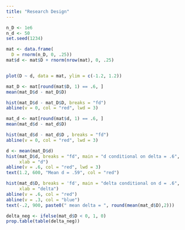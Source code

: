 ```yaml
---
title: "Research Design"
---
```


```r
n_D <- 1e6
n_d <- 50
set.seed(1234)

mat <- data.frame(
  D = rnorm(n_D, 0, .25))
mat$d <- mat$D + rnorm(nrow(mat), 0, .25)



```

```r
plot(D ~ d, data = mat, ylim = c(-1.2, 1.2))
```


```r
mat_D <- mat[round(mat$D, 1) == .6, ]
mean(mat_D$d - mat_D$D)
```

```r
hist(mat_D$d - mat_D$D, breaks = "fd")
abline(v = 0, col = "red", lwd = 3) 
```


```r
mat_d <- mat[round(mat$d, 1) == .6, ]
mean(mat_d$d - mat_d$D)
```



```r
hist(mat_d$d - mat_d$D , breaks = "fd")
abline(v = 0, col = "red", lwd = 3)
```

```r
d <- mean(mat_D$d)
hist(mat_D$d, breaks = "fd", main = "d conditional on delta = .6", 
     xlab = "d")
abline(v = .6, col = "red", lwd = 3)
text(1.2, 600, "Mean d = .59", col = "red")
```

```r
hist(mat_d$D, breaks = 'fd', main = "delta conditional on d = .6",
     xlab = "delta")
abline(v = .6, col = "red")
abline(v = .3, col = "blue")
text(-.2, 900, paste0(" mean delta = ", round(mean(mat_d$D),2)))
```

```r
delta_neg <- ifelse(mat_d$D < 0, 1, 0)
prop.table(table(delta_neg))
```

